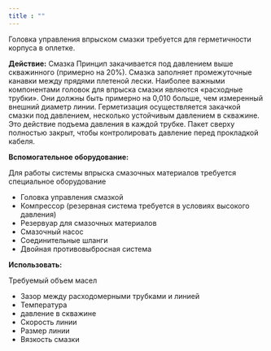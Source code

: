 ```yaml
---
title : ""
---
```


Головка управления впрыском смазки требуется для герметичности корпуса в оплетке.

**Действие:** Смазка Принцип закачивается под давлением выше скважинного (примерно на 20%). Смазка заполняет промежуточные канавки между прядями плетеной лески. Наиболее важными компонентами головок для впрыска смазки являются «расходные трубки». Они должны быть примерно на 0,010 больше, чем измеренный внешний диаметр линии. Герметизация осуществляется закачкой смазки под давлением, несколько устойчивым давлением в скважине. Это действие подъема давления в каждой трубке. Пакет сверху полностью закрыт, чтобы контролировать давление перед прокладкой кабеля.

**Вспомогательное оборудование:**

Для работы системы впрыска смазочных материалов требуется специальное оборудование

*   Головка управления смазкой
*   Компрессор (резервная система требуется в условиях высокого давления)
*   Резервуар для смазочных материалов
*   Смазочный насос
*   Соединительные шланги
*   Двойная противовыбросная система

**Использовать:**

Требуемый объем масел

*   Зазор между расходомерными трубками и линией
*   Температура
*   давление в скважине
*   Скорость линии
*   Размер линии
*   Вязкость смазки